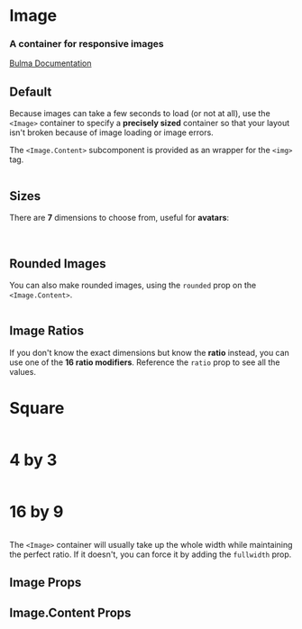 

<Meta title="Elements/Image" component={Image} />

# Image

### A container for **responsive images**

[Bulma Documentation](https://bulma.io/documentation/elements/image/)

## Default

Because images can take a few seconds to load (or not at all), use the `<Image>` container to specify a **precisely sized** container so that your layout isn't broken because of image loading or image errors.

The `<Image.Content>` subcomponent is provided as an wrapper for the `<img>` tag.

<Canvas>
  <Story name="Default">
    <Image size="128x128">
      <Image.Content src="https://bulma.io/images/placeholders/128x128.png" />
    </Image>
  </Story>
</Canvas>

## Sizes

There are **7** dimensions to choose from, useful for **avatars**:

<Canvas>
  <Story name="Sizes">
    <React.Fragment>
      <Block>
        <Image size="16x16">
          <Image.Content src="https://bulma.io/images/placeholders/16x16.png" />
        </Image>
      </Block>
      <Block>
        <Image size="24x24">
          <Image.Content src="https://bulma.io/images/placeholders/24x24.png" />
        </Image>
      </Block>
      <Block>
        <Image size="32x32">
          <Image.Content src="https://bulma.io/images/placeholders/32x32.png" />
        </Image>
      </Block>
      <Block>
        <Image size="48x48">
          <Image.Content src="https://bulma.io/images/placeholders/48x48.png" />
        </Image>
      </Block>
      <Block>
        <Image size="64x64">
          <Image.Content src="https://bulma.io/images/placeholders/64x64.png" />
        </Image>
      </Block>
      <Block>
        <Image size="96x96">
          <Image.Content src="https://bulma.io/images/placeholders/96x96.png" />
        </Image>
      </Block>
      <Block>
        <Image size="128x128">
          <Image.Content src="https://bulma.io/images/placeholders/128x128.png" />
        </Image>
      </Block>
    </React.Fragment>
  </Story>
</Canvas>

## Rounded Images

You can also make rounded images, using the `rounded` prop on the `<Image.Content>`.

<Canvas>
  <Story name="Rounded">
    <Image size="128x128">
      <Image.Content src="https://bulma.io/images/placeholders/128x128.png" rounded />
    </Image>
  </Story>
</Canvas>

## Image Ratios

If you don't know the exact dimensions but know the **ratio** instead, you can use one of the **16 ratio modifiers**. Reference the `ratio` prop to see all the values.

<Canvas>
  <Story name="Ratios">
    <React.Fragment>
      <Block style={{ maxWidth: '240px' }}>
        <h1>Square</h1>
        <Image ratio="square">
          <Image.Content src="https://bulma.io/images/placeholders/480x480.png" />
        </Image>
      </Block>
      <Block style={{ maxWidth: '240px' }}>
        <h1>4 by 3</h1>
        <Image ratio="4by3">
          <Image.Content src="https://bulma.io/images/placeholders/640x480.png" />
        </Image>
      </Block>
      <Block style={{ maxWidth: '240px' }}>
        <h1>16 by 9</h1>
        <Image ratio="16by9">
          <Image.Content src="https://bulma.io/images/placeholders/640x360.png" />
        </Image>
      </Block>
    </React.Fragment>
  </Story>
</Canvas>

The `<Image>` container will usually take up the whole width while maintaining the perfect ratio.
If it doesn't, you can force it by adding the `fullwidth` prop.

## Image Props

<ArgsTable of={Image} />

## Image.Content Props

<ArgsTable of={Image.Content} />

